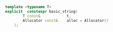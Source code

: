 ```cpp
template <typename T>
explicit  constexpr basic_string(
		T const&			t,
		Allocator const&	alloc = Allocator()
	);
```
